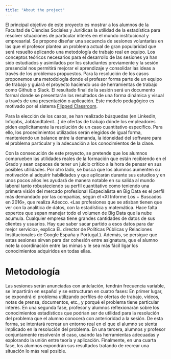 ```yaml
---
title: "About the project"
---
```


El principal objetivo de este proyecto es mostrar a los alumnos de la Facultad de Ciencias Sociales y Jurídicas la utilidad de la estadística para resolver situaciones de particular interés en el mundo institucional y empresarial.
Se propone diseñar una secuencia de sesiones voluntarias en las que el profesor plantea un problema actual de gran popularidad que será resuelto aplicando una metodología de trabajo real en equipo. Los conceptos teóricos necesarios para el desarrollo de las sesiones ya han sido estudiados y asimilados por los estudiantes previamente y la sesión presencial nos permitirá mejorar el aprendizaje y consolidar las ideas a través de los problemas propuestos. Para la resolución de los casos proponemos una metodología donde el profesor forma parte de un equipo de trabajo y guiará el proyecto haciendo uso de herramientas de trabajo como Github o Slack. El resultado final de la sesión será un documento formal donde se presentarán los resultados de una forma dinámica y visual a través de una presentación o aplicación. Este modelo pedagógico es motivado por el sistema [Flipped Classroom](http://www.theflippedclassroom.es/).

Para la elección de los casos, se han realizado búsquedas (en Linkedin, Infojobs, Jobtandtalent…) de ofertas de trabajo dónde los empleadores piden explícitamente la resolución de un caso cuantitativo específico. Para ello, los procedimientos utilizados serán elegidos de igual forma, manteniendo un balance entre la demanda, la idoneidad del software para el problema particular y la adecuación a los conocimientos de la clase.

Con la consecución de este proyecto, se pretende que los alumnos comprueben las utilidades reales de la formación que están recibiendo en el Grado y sean capaces de tener un juicio crítico a la hora de pensar en sus posibles utilidades. Por otro lado, se busca que los alumnos aumenten su motivación al adquirir habilidades y que aplicarán durante sus estudios y en unos pocos años les ayudará de manera notable en su salida al mundo laboral tanto robusteciendo su perfil cuantitativo como teniendo una primera visión del mercado profesional (Especialista en Big Data es el perfil más demandado por las compañías, según el «XI Informe Los + Buscados en 2016», que realiza Adecco. «Las profesiones que se atisban tienen que ver con la analítica de datos, con la estadística y matemática. Hace falta expertos que sepan manejar todo el volumen de Big Data que la nube acumula. Cualquier empresa tiene grandes cantidades de datos de sus clientes y usuarios. Hay que saber sacar partido a esos datos para dar mejor servicio», explica EL director de Políticas Públicas y Relaciones Institucionales de Google España y Portugal.). Además, se persigue que estas sesiones sirvan para dar cohesión entre asignatura, que el alumno note la coordinación entre las mimas y le sea más fácil ligar los conocimientos adquiridos en todas ellas.

# Metodología
Las sesiones serán anunciadas con antelación, tendrán frecuencia variable, se impartirán en español  y se estructuran en cuatro fases: En primer lugar, se expondrá el problema utilizando perfiles de ofertas de trabajo, vídeos, notas de prensa, documentos, etc., y porqué el problema tiene particular interés. En una segunda fase, profesor y alumnos reflexionarán sobre los conocimientos estadísticos que podrían ser de utilidad para la resolución del problema que el alumno conocerá con anterioridad a la sesión. De esta forma, se intentará recrear un entorno real en el que el alumno se sienta implicado en la resolución del problema. En una tercera, alumnos y profesor conjuntamente resolverán el caso, usando las herramientas adecuadas y explorando la unión entre teoría y aplicación. Finalmente, en una cuarta fase, los alumnos expondrán sus resultados tratando de recrear una situación lo más real posible.
